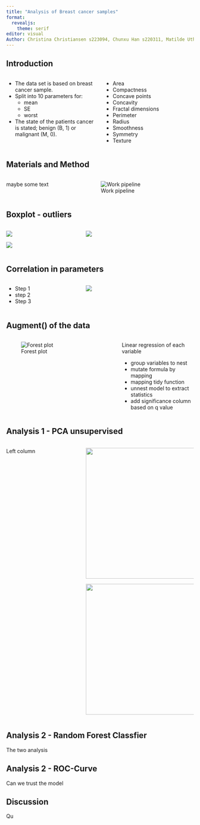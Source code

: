 ```yaml
---
title: "Analysis of Breast cancer samples"
format: 
  revealjs:
    theme: serif
editor: visual
Author: Christina Christiansen s223094, Chunxu Han s220311, Matilde Uth s195796, Michelle Sollok s194681, Pelagia Derizioti s222822
---
```


## Introduction {.smaller}

:::: columns
::: {.column width="40%"}
::: {.incremental .smaller}
-   The data set is based on breast cancer sample.
-   Split into 10 parameters for:
    - mean
    - SE 
    - worst
-   The state of the patients cancer is stated; benign (B, 1) or malignant (M, 0).
:::
:::


::: {.column width="40%"}

- Area
- Compactness
- Concave points
- Concavity
- Fractal dimensions
- Perimeter
- Radius
- Smoothness 
- Symmetry
- Texture

:::
::::

## Materials and Method

:::: columns
::: {.column width="40%"}
::: {.incremental .smaller}

maybe some text

:::
:::


::: {.column width="60%"}

![Work pipeline](R_pipeline.png)

:::
::::



## Boxplot - outliers {.smaller}

:::: {.columns}

::: {.column width="40%"}
![](../results/boxplot_se.png)

![](../results/boxplot_worst.png)
:::

::: {.column width="60%"}
![](../results/boxplot_mean.png) 
:::

::::



## Correlation in parameters {.smaller}

:::: {.columns}

::: {.column width="40%"}
::: {.incremental .smaller}
-   Step 1
-   step 2
-   Step 3
:::
:::

::: {.column width="60%"}
![](../results/Heatmap.png)
:::

::::


## Augment() of the data {.smaller}

:::: {.columns}

::: {.column width="60%"}

![Forest plot](../results/forest_plot.png)

:::

::: {.column width="40%"}
Linear regression of each variable

- group variables to nest
- mutate formula by mapping
- mapping tidy function
- unnest model to extract statistics 
- add significance column based on q value
:::

::::

## Analysis 1 - PCA unsupervised {.smaller}

:::: {.columns}

::: {.column width="40%"}
Left column
:::

::: {.column width="60%"}
![](../results/pca_plot.png){width=350}

![](../results/variation_in_data.png){width=350}
:::

::::



## Analysis 2 - Random Forest Classfier {.smalelr}

The two analysis

## Analysis 2 - ROC-Curve 

Can we trust the model

## Discussion

Qu

